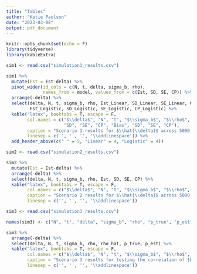 ```yaml
---
title: "Tables"
author: "Katie Paulson"
date: "2023-03-08"
output: pdf_document
---
```


```r
knitr::opts_chunk$set(echo = F)
library(tidyverse)
library(kableExtra)
```

```r
sim1 <- read.csv("simulation1_results.csv")
```

```r
sim1 %>% 
  mutate(Est = Est-delta) %>%
  pivot_wider(id_cols = c(N, t, delta, sigma_b, rho),
              names_from = model, values_from = c(Est, SD, SE, CP)) %>%
  arrange(-delta) %>%
  select(delta, N, t, sigma_b, rho, Est_Linear, SD_Linear, SE_Linear, CP_Linear,
         Est_Logistic, SD_Logistic, SE_Logistic, CP_Logistic) %>%
  kable("latex", booktabs = T, escape = F,
        col.names = c("$\\delta$", "N", "t", "$\\sigma_b$", "$\\rho$", "Bias",
                      "SD", "SE", "CP", "Bias", "SD", "SE", "CP"),
        caption = "Scenario 1 results for $\\hat{\\delta}$ across 5000 simulations, including bias, empirical standard deviation, mean estimated standard error, and coverage percentage (CP) of 95\\% CIs.",
        linesep = c('', '', '', '\\addlinespace')) %>%
  add_header_above(c(" " = 5, "Linear" = 4, "Logistic" = 4))
```


```r
sim2 <- read.csv("simulation2_results.csv")
```

```r
sim2 %>% 
  mutate(Est = Est-delta) %>%
  arrange(-delta) %>%
  select(delta, N, t, sigma_b, rho, Est, SD, SE, CP) %>%
  kable("latex", booktabs = T, escape = F,
        col.names = c("$\\delta$", "N", "t", "$\\sigma_b$", "$\\rho$", "Bias", "SD", "SE", "CP"),
        caption = "Scenario 2 results for $\\hat{\\delta}$ across 5000 simulations, including bias, empirical standard deviation, mean estimated standard error, and coverage percentage (CP) of 95\\% CIs.",
        linesep = c('', '', '', '\\addlinespace'))
```

```r
sim3 <- read.csv("simulation3_results.csv")
```

```r
names(sim3) <- c("N", "t", "delta", "sigma_b", "rho", "p_true", "p_est", "rho_hat")

sim3 %>% 
  arrange(-delta) %>%
  select(delta, N, t, sigma_b, rho, rho_hat, p_true, p_est) %>%
  kable("latex", booktabs = T, escape = F,
        col.names = c("$\\delta$", "N", "t", "$\\sigma_b$", "$\\rho$", "$\\hat{\\rho}$", "p-value ($b_i$)", "p-value ($\\hat{b}_i$)"),
        caption = "Scenario 3 results for testing the correlation of $b_{1i}$ and $b_{2i}$ across 5000 simulations, including estimated correlation, the p-value based on the unobserved $b_i$ and the p-value based on the estimated $\\hat{b_i}$.",
        linesep = c('', '', '', '\\addlinespace'))
```